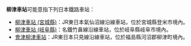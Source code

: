 {{noteTA
|T=zh-tw:柳津車站;zh-hk:柳津站;zh-cn:柳津站;
|1=zh-tw:柳津車站;zh-hk:柳津站;zh-cn:柳津站;
}}
'''柳津車站'''可能意指下列日本鐵路車站：
* [[柳津車站_(宮城縣)|柳津車站 (宮城縣)]]：JR東日本氣仙沼線沿線車站，位於宮城縣登米市境內。
* [[柳津車站_(岐阜縣)|柳津車站 (岐阜縣)]]：名鐵竹鼻線沿線車站，位於岐阜縣岐阜市境內。
* [[會津柳津車站|會津柳津車站]]：JR東日本只見線沿線車站，位於福島縣河沼郡柳津町境內。

{{disambig|Cat=四字車站名消歧義}}